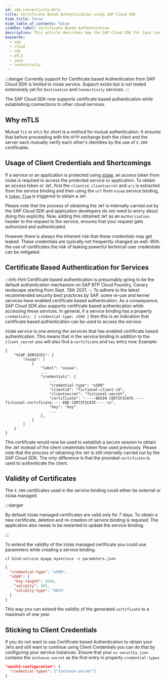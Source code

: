 ```yaml
---
id: sdk-connectivity-mtls
title: Certificate Based Authentication using SAP Cloud SDK
hide_title: false
hide_table_of_contents: false
sidebar_label: Certificate Based Authentication
description: This article describes how the SAP Cloud SDK for Java can be used to establish connections to other cloud services using mTLS
keywords:
  - sap
  - cloud
  - sdk
  - mTLS
  - java
  - connectivity
---
```



:::danger
Currently support for Certificate based Authentication from SAP Cloud SDK is limited to `XSUAA` service.
Support exists but is not tested extensively yet for `Destination` and `Connectivity` services.
:::

The SAP Cloud SDK now supports certificate based authentication while establishing connections to other cloud services.

## Why mTLS
Mutual `TLS` or `mTLS` for short is a method for mutual authentication.
It ensures that before proceeding with the `HTTP` exchange both the client and the server each mutually verify each other's identities by the use of `X.509` certificates.

## Usage of Client Credentials and Shortcomings
If a service or an application is protected using [`XSUAA`](https://help.sap.com/viewer/65de2977205c403bbc107264b8eccf4b/Cloud/en-US/6373bb7a96114d619bfdfdc6f505d1b9.html), an access token from `XSUAA` is required to access the protected service or application.
To obtain an access token or `JWT`, first the `clientid`, `clientsecret` and `uri` is extracted from the service binding and then using the `url` from `xsuaa` service binding, a [`token flow`](https://github.com/SAP/cloud-security-xsuaa-integration/tree/main/token-client) is triggered to obtain a `JWT`.

Please note that the process of obtaining the `JWT` is internally carried out by the SAP Cloud SDK and application developers do not need to worry about doing this explicitly.
Now, adding this obtained `JWT` as an `Authorization` header to the request to the service, ensures that your request gets authorized and authenticated.

However there is always the inherent risk that these credentials may get leaked.
These credentials are typically not frequently changed as well.
With the use of certificates the risk of leaking powerful technical user credentials can be mitigated.

## Certificate Based Authentication for Services

:::info Hint
Certificate based authentication is presumably going to be the default authentication mechanism on SAP BTP Cloud Foundry, Canary landscape starting from Sept. 13th 2021.
:::
To adhere to the latest recommended security best practices by SAP, some re-use and kernel services have enabled certificate based authentication.
As a consequence, SAP Cloud SDK also supports certificate based authentication while accessing these services.
In general, if a service binding has a property `credentials: { credential-type: x509 }` then this is an indication that certificate based authentication can be used to access the service.

`XSUAA` service is one among the services that has enabled certificate based authentication.
This means that in the service binding in addition to the `client_secret` you will also find a `certificate` and `key` entry now.
Example:
```
{
    "VCAP_SERVICES": {
		"xsuaa": [
			{
				"label": "xsuaa",
				...
				"credentials": {
				    ...
				    "credential-type": "x509"
					"clientid": "fictional-client-id",
					"clientsecret": "fictional-secret",
					"certificate": "-----BEGIN CERTIFICATE-----fictional-certificate-----END CERTIFICATE-----\n",
					"key": "key"
					...
				},
			}
		]
	}
}
```
This certificate would now be used to establish a secure session to obtain the `JWT` instead of the client credentials token flow used previously.
Please note that the process of obtaining the `JWT` is still internally carried out by the SAP Cloud SDK.
The only difference is that the provided `certificate` is used to authenticate the client.

## Validity of Certificates
The `X.509` certificates used in the service binding could either be external or `XSUAA` managed.

:::danger

By default `XSUAA` managed certificates are valid only for 7 days.
To obtain a new certificate, deletion and re-creation of service binding is required.
The application also needs to be restarted to update the service binding.

:::

To extend the validity of the `XSUAA` managed certificate you could use parameters while creating a service binding.

`cf bind-service myapp myservice -c parameters.json`

```json
{
  "credential-type": "x509",
  "x509": {
    "key-length": 2048,
    "validity": 365,
    "validity-type": "DAYS"
  }
}
```
This way you can extend the validity of the generated `certificate` to a maximum of one year.

## Sticking to Client Credentials
If you do not want to use Certificate based Authentication to obtain your `JWT`s and still want to continue using Client Credentials you can do that by configuring your service instances.
Ensure that your `xs-security.json` contains the `instance-secret` as the first entry in property `credential-types`

```json
"oauth2-configuration": {
  "credential-types": ["instance-secret"]
}
```